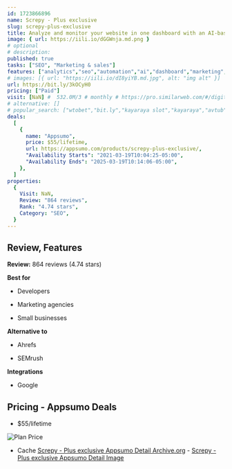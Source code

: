 ```yaml
---
id: 1723866896
name: Screpy - Plus exclusive
slug: screpy-plus-exclusive
title: Analyze and monitor your website in one dashboard with an AI-based SEO and web analysis tool
image: { url: https://iili.io/dGGWnja.md.png }
# optional
# description:
published: true
tasks: ["SEO", "Marketing & sales"]
features: ["analytics","seo","automation","ai","dashboard","marketing","business","project"]
# images: [{ url: "https://iili.io/dI8yiYB.md.jpg", alt: "img alt" }]
url: https://bit.ly/3kOCyH0
pricing: ["Paid"]
visit: [NaN] #  532.0M/3 # monthly # https://pro.similarweb.com/#/digitalsuite/websiteanalysis/home
# alternative: []
# popular_search: ["wtobet","bit.ly","kayaraya slot","kayaraya","avtub","grid.upgrade","grid.upgrade","grid.upgrade","grid.upgrade","grid.upgrade"]
deals:
  [
    {
      name: "Appsumo",
      price: $55/lifetime,
      url: https://appsumo.com/products/screpy-plus-exclusive/,
      "Availability Starts": "2021-03-19T10:04:25-05:00",
      "Availability Ends": "2025-03-19T10:14:06-05:00",
    },
  ]
properties:
  {
    Visit: NaN,
    Review: "864 reviews",
    Rank: "4.74 stars",
    Category: "SEO",
  }
---
```


## Review, Features

**Review:** 864 reviews (4.74 stars)

**Best for**

- Developers

- Marketing agencies

- Small businesses

**Alternative to**

- Ahrefs

- SEMrush

**Integrations**

- Google

## Pricing - Appsumo Deals

- $55/lifetime

<Img src="https://iili.io/dGMdeP1.png" alt="Plan Price" />

- Cache [Screpy - Plus exclusive Appsumo Detail Archive.org](https://web.archive.org/web/*/https://appsumo.com/products/screpy-plus-exclusive/) - [Screpy - Plus exclusive Appsumo Detail Image](https://iili.io/dGM2Ff9.png)
